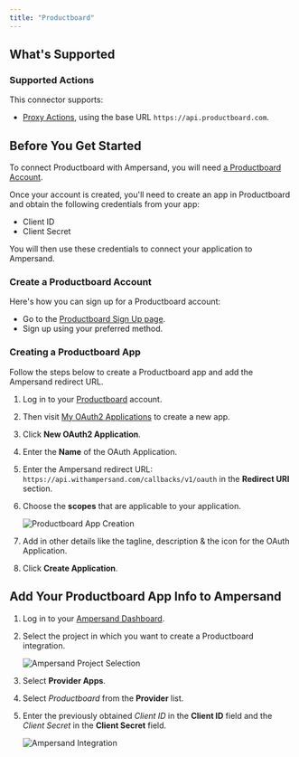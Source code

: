```yaml
---
title: "Productboard"
---
```


## What's Supported

### Supported Actions

This connector supports:
- [Proxy Actions](/define-integrations/proxy-actions), using the base URL `https://api.productboard.com`.

## Before You Get Started

To connect Productboard with Ampersand, you will need [a Productboard Account](https://app.productboard.com/register).

Once your account is created, you'll need to create an app in Productboard and obtain the following credentials from your app:

- Client ID
- Client Secret

You will then use these credentials to connect your application to Ampersand.

### Create a Productboard Account

Here's how you can sign up for a Productboard account:

- Go to the [Productboard Sign Up page](https://app.productboard.com/register).
- Sign up using your preferred method.

### Creating a Productboard App

Follow the steps below to create a Productboard app and add the Ampersand redirect URL.

1. Log in to your [Productboard](https://app.productboard.com/login) account.

2. Then visit [My OAuth2 Applications](https://app.productboard.com/oauth2/applications) to create a new app.

3. Click **New OAuth2 Application**.

4. Enter the **Name** of the OAuth Application.

5. Enter the Ampersand redirect URL: `https://api.withampersand.com/callbacks/v1/oauth` in the **Redirect URI** section.

6. Choose the **scopes** that are applicable to your application.

   ![Productboard App Creation](/images/provider-guides/productBoard_OAuth.gif)

7. Add in other details like the tagline, description & the icon for the OAuth Application.

9. Click **Create Application**.

## Add Your Productboard App Info to Ampersand

1. Log in to your [Ampersand Dashboard](https://dashboard.withampersand.com).

2. Select the project in which you want to create a Productboard integration.

   ![Ampersand Project Selection](/images/provider-guides/31a6a12-Ampersand.png)

3. Select **Provider Apps**.

4. Select _Productboard_ from the **Provider** list.

5. Enter the previously obtained _Client ID_ in the **Client ID** field and the _Client Secret_ in the **Client Secret** field.

   ![Ampersand Integration](/images/provider-guides/productBoard.gif)

